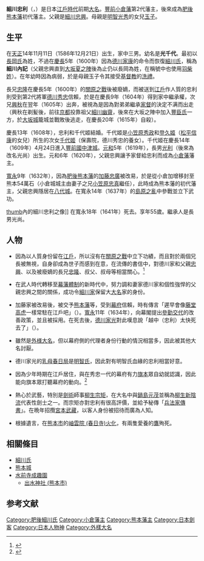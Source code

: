 {{Infobox Officeholder
| name= 細川忠利
| image= Hosokawa Tadatoshi cropped.jpg
| caption= 細川忠利像（[[永青文庫|永青文庫]]藏）

| office=[[熊本藩|熊本藩]]藩主
| term_start= 1633年
| term_end= 1641年
| predecessor= {{link-ja|加藤忠廣|加藤忠広}}
| successor= {{link-ja|細川光尚|細川光尚}}

| office1=[[小倉藩|小倉藩]]藩主
| term_start1= 1620年
| term_end1= 1633年
| predecessor1= [[細川忠興|細川忠興]]
| successor1= [[小笠原忠真|小笠原忠真]]

| birth_date={{birth date|1586|12|21}}<br>（[[天正_(日本)|天正]]14年11月11日）
| birth_place=
| death_date={{death date and age|1641|4|26|1586|12|21}}<br>（[[寬永|寬永]]18年3月17日）
| death_place= 
| module  = {{日本武士|child=yes
|時代= [[安土桃山時代|安土桃山時代]]－[[江戶時代|江戶時代]]前期
|幼名= 光千代
|改名= 
|别名= 
|諡号= 
|神号= 
|戒名= 妙解院殿台雲宗伍大居士
|洗禮名= 
|墓所= [[熊本縣|熊本縣]][[熊本市|熊本市]]中央區横手的[[妙解寺|妙解寺]]<BR>[[京都府|京都府]][[京都市|京都市]][[左京區|左京區]][[南禪寺福地町|南禪寺福地町]]的[[南禪寺|南禪寺]]<BR>京都府京都市的[[大德寺|大德寺]][[高桐院|高桐院]]
|朝廷官位= [[內記|內記]]、[[越中守|越中守]]、[[從五位下|從五位下]][[侍從|侍從]]、[[從四位下|從四位下]][[左少將|左少將]]
|幕府職位= 
|主君= [[德川秀忠|德川秀忠]]→[[德川家光|家光]]
|藩= [[豐前|豐前]][[小倉藩|小倉藩]]主→[[肥後|肥後]][[熊本藩|熊本藩]]主
|氏族= [[細川氏|細川氏]]、[[長岡氏|長岡氏]]
|父= [[細川忠興|細川忠興]]
|母=[[明智玉|明智玉]]
|養父= 
|養母= 
|兄= [[細川忠隆|忠隆]]、[[細川興秋|興秋]]
|弟=[[細川立孝|立孝]]、[[細川興孝|興孝]]
|妹=雄蝶（{{lang|ja|おちょう}}，[[前野景定|前野景定]]室）、小穂（{{lang|ja|こほ}}，[[松井興長|松井興長]]室）、多良（{{lang|ja|たら}}，[[稻葉一通|稻葉一通]]室）、萬（{{lang|ja|まん}}，[[烏丸光賢|烏丸光賢]]室）
|正室= [[保壽院|千代姬]]（[[小笠原秀政|小笠原秀政]]的女兒，德川秀忠的養女）
|側室= 
|子= '''[[細川光尚|光尚]]'''、[[宗玄|宗玄]]、[[細川尚房|尚房]]、[[南條元知|南條元知]]
|女= [[藤姬|藤姬]]（[[松平忠弘|松平忠弘]]正室）、[[有吉英長|有吉英長]]室
|養子= 
|養女= 
 }}
}}

'''細川忠利'''（{{jpn|j=細川 忠利|kana=ほそかわ ただとし|rm=Hosokawa Tadatoshi}}，{{bd|1586年|12月21日|1641年|4月26日|}}）是日本[[江戶時代|江戶時代]]前期[[大名_(稱謂)|大名]]。[[豐前|豐前]][[小倉藩|小倉藩]]第2代藩主，後來成為[[肥後|肥後]][[熊本藩|熊本藩]]初代藩主。父親是[[細川忠興|細川忠興]]。母親是[[明智光秀|明智光秀]]的女兒[[明智玉|玉子]]。

== 生平 ==
在[[天正_(日本)|天正]]14年11月11日（1586年12月21日）出生，家中三男。幼名是'''光千代'''。最初以[[長岡氏|長岡氏]]為姓，不過在[[慶長|慶長]]5年（1600年）因為[[德川家康|德川家康]]的命令而恢復[[細川氏|細川氏]]，稱為'''細川內記'''（父親忠興直到[[大坂夏之陣|大坂夏之陣]]後為止仍以長岡為姓，在稱號中也使用[[羽柴氏|羽柴姓]]）。在年幼時因為病弱，於是母親玉子令其接受[[基督教|基督教]]的[[洗禮|洗禮]]。

長兄[[細川忠隆|忠隆]]在慶長5年（1600年）的[[關原之戰|關原之戰]]後被廢嫡，而被送到[[江戶|江戶]]作人質的忠利則受到第2代將軍[[德川秀忠|德川秀忠]]信賴，於是在慶長9年（1604年）得到家中繼承權，次兄[[細川興秋|興秋]]在翌年（1605年）出奔，被視為是因為對弟弟繼承[[家督|家督]]的決定不满而出走（興秋在剃髪後，前往[[京都|京都]]投靠祖父[[細川幽齋|細川幽齋]]，後來在大坂之陣中加入[[豐臣氏|豐臣氏]]一方，於[[大坂城|大坂城]]籠城並戰敗後逃走，在慶長20年（1615年）自殺）。

慶長13年（1608年），忠利和千代姬結婚。千代姬是[[小笠原秀政|小笠原秀政]]和[[登久姬|登久姬]]（[[松平信康|松平信康]]的女兒）所生的次女[[保壽院|千代姬]]（保壽院，德川秀忠的養女）。千代姬在慶長14年（1609年）4月24日進入[[豐前國|豐前國]][[中津城|中津城]]。[[元和_(後水尾天皇)|元和]]5年（1619年），長男[[細川光尚|光利]]（後來為改名光尚）出生。元和6年（1620年），父親忠興讓予家督給忠利而成為[[小倉藩|小倉藩]]藩主。

[[寬永|寬永]]9年（1632年），因為[[肥後|肥後]][[熊本藩|熊本藩]]的[[加藤忠廣|加藤忠廣]]被改易，於是從小倉加增移封至熊本54萬石（小倉城城主由妻子之兄[[小笠原忠真|小笠原忠真]]繼任），此時成為熊本藩的初代藩主，父親忠興隱居在[[八代城|八代城]]。在寬永14年（1637年）的[[島原之亂|島原之亂]]中參戰並立下武功。

[[FILE:Statue_of_Hosokawa_Tadatoshi.jpg|thumb]]內的細川忠利之像]]
在寬永18年（1641年）死去。享年55歲。繼承人是長男光尚。

== 人物 ==
*因為以人質身份留在[[江戶|江戶]]，所以沒有在[[關原之戰|關原之戰]]中立下功績，而且對於兩個兄長被無視，自身卻成為世子而感到在意，在流傳的書信中，對德川家和父親[[細川忠興|忠興]]、以及被廢嫡的長兄[[細川忠隆|忠隆]]、叔父、叔母等相當關心。<ref>{{Cite book|title=江戸城の宮廷政治 熊本藩細川忠興・忠利父子の往復書状|publisher=講談社|date=2004年|author=山本博文}}</ref>

*在武人時代轉移至[[幕藩體制|幕藩體制]]的新時代中，努力調和妻家德川家和個性強悍的父親忠興之間的關係，成功令[[細川家|細川家]]保留大[[大名_(稱謂)|大名]]家的身份。

*加藤家被改易後，被交予[[熊本藩|熊本藩]]等，受到[[幕府|幕府]]信賴，時有傳言「遲早會像[[藤堂高虎|藤堂高虎]]一樣常駐在江戶吧」（{{lang|ja|いずれ藤堂高虎のように江戸に常駐するのではないか}}）。[[寬永|寬永]]11年（1634年），向幕閣提出[[參勤交代|參勤交代]]的改善政策，並且被採用。在死去後，[[德川家光|德川家光]]對此嘆息說「越中（忠利）太快死去了」（{{lang|ja|越中早く果て候}}）。

*雖然是[[外様大名|外様大名]]，但以幕府側的代理者身份行動的情況相當多，因此被其他大名討厭。

*德川家光的[[乳母|乳母]][[春日局|春日局]]是[[明智氏|明智氏]]，因此對有明智氏血緣的忠利相當好意。

*因為少年時期在江戶居住，與在秀忠一代的幕府有力[[旗本|旗本]]眾自幼就認識，因此能向旗本眾打聽幕府的動向。<ref>{{Cite book|title=細川家、情報戦を制す《芸術新潮》|publisher=新潮社|author=山本博文|date=2007年}}</ref>

*熱心於武藝，特別是[[劍術|劍術]]師事[[柳生宗矩|柳生宗矩]]，在大名中與[[鍋島元茂|鍋島元茂]]並稱為[[柳生新陰流|柳生新陰流]]代表性劍士之一。而宗矩亦對忠利有很高評價，並給予秘傳「[[兵法家傳書|兵法家傳書]]」。在晩年招攬[[宮本武藏|宮本武藏]]，以客人身份被招待而廣為人知。

*根據遺言，在[[熊本市|熊本市]]的[[岫雲院_(春日寺)|岫雲院 (春日寺)]][[火化|火化]]，有兩隻愛養的[[鷹|鷹]]殉死。

== 相關條目 ==
* [[細川氏|細川氏]]
* [[熊本城|熊本城]]
* [[水前寺成趣園|水前寺成趣園]]
** [[出水神社_(熊本市)|出水神社 (熊本市)]]

== 参考文献 ==
{{refbegin}}
{{Reflist}}
{{refend}}

{{細川氏|肥後細川家|1620年－1641年|第3代}}
{{小倉藩主|細川氏|第2代|1620年－1633年}}
{{熊本藩主|細川氏|初代|1633年－1641年}}
[[Category:肥後細川氏|Category:肥後細川氏]]
[[Category:小倉藩主|Category:小倉藩主]]
[[Category:熊本藩主|Category:熊本藩主]]
[[Category:日本劍客|Category:日本劍客]]
[[Category:日本人物神|Category:日本人物神]]
[[Category:外樣大名|Category:外樣大名]]